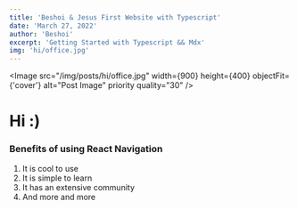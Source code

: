 ```yaml
---
title: 'Beshoi & Jesus First Website with Typescript'
date: 'March 27, 2022'
author: 'Beshoi'
excerpt: 'Getting Started with Typescript && Mdx'
img: 'hi/office.jpg'
---
```



<Meta />

<Image
  src="/img/posts/hi/office.jpg"
  width={900}
  height={400}
  objectFit={'cover'}
  alt="Post Image"
  priority
  quality="30"
/>

# Hi :)

### Benefits of using React Navigation

1. It is cool to use
2. It is simple to learn
3. It has an extensive community
4. And more and more

